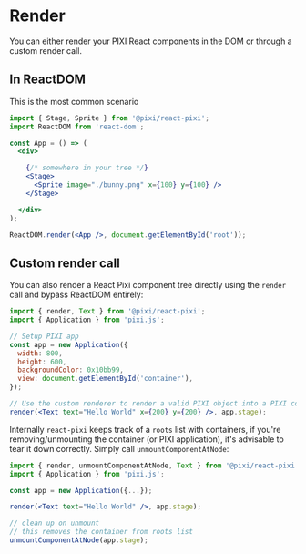 # Render

You can either render your PIXI React components in the DOM or through a custom render call.

## In ReactDOM

This is the most common scenario


```jsx
import { Stage, Sprite } from '@pixi/react-pixi';
import ReactDOM from 'react-dom';

const App = () => (
  <div>

    {/* somewhere in your tree */}
    <Stage>
      <Sprite image="./bunny.png" x={100} y={100} />
    </Stage>

  </div>
);

ReactDOM.render(<App />, document.getElementById('root'));
```

## Custom render call

You can also render a React Pixi component tree directly using the `render` call and bypass ReactDOM entirely:


```jsx
import { render, Text } from '@pixi/react-pixi';
import { Application } from 'pixi.js';

// Setup PIXI app
const app = new Application({
  width: 800,
  height: 600,
  backgroundColor: 0x10bb99,
  view: document.getElementById('container'),
});

// Use the custom renderer to render a valid PIXI object into a PIXI container.
render(<Text text="Hello World" x={200} y={200} />, app.stage);
```

Internally `react-pixi` keeps track of a `roots` list with containers, if you're removing/unmounting the container (or PIXI application),
it's advisable to tear it down correctly. Simply call `unmountComponentAtNode`:


```jsx
import { render, unmountComponentAtNode, Text } from '@pixi/react-pixi';
import { Application } from 'pixi.js';

const app = new Application({...});

render(<Text text="Hello World" />, app.stage);

// clean up on unmount
// this removes the container from roots list
unmountComponentAtNode(app.stage);
```
